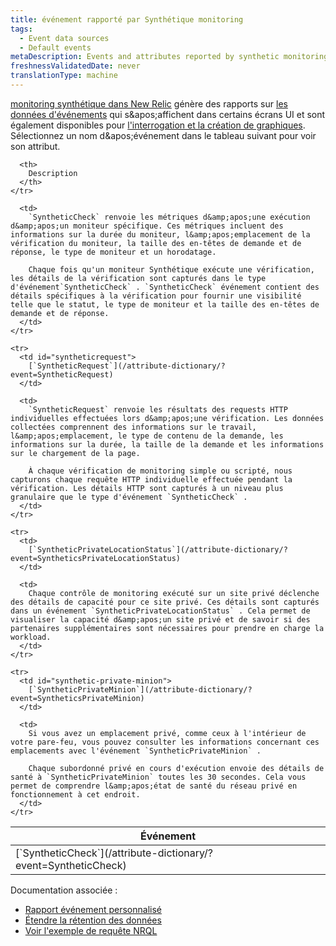 ```yaml
---
title: événement rapporté par Synthétique monitoring
tags:
  - Event data sources
  - Default events
metaDescription: Events and attributes reported by synthetic monitoring in New Relic.
freshnessValidatedDate: never
translationType: machine
---
```


[monitoring synthétique dans New Relic](/docs/synthetics/new-relic-synthetics/getting-started/introduction-new-relic-synthetics) génère des rapports sur [les données d'événements](/docs/using-new-relic/data/understand-data/new-relic-data-types#event-data) qui s&amp;apos;affichent dans certains écrans UI et sont également disponibles pour [l'interrogation et la création de graphiques](/docs/using-new-relic/data/understand-data/query-new-relic-data). Sélectionnez un nom d&amp;apos;événement dans le tableau suivant pour voir son attribut.

<table>
  <thead>
    <tr>
      <th style={{ width: "300px" }}>
        Événement
      </th>

      <th>
        Description
      </th>
    </tr>
  </thead>

  <tbody>
    <tr>
      <td id="syntheticcheck-error">
        [`SyntheticCheck`](/attribute-dictionary/?event=SyntheticCheck)
      </td>

      <td>
        `SyntheticCheck` renvoie les métriques d&amp;apos;une exécution d&amp;apos;un moniteur spécifique. Ces métriques incluent des informations sur la durée du moniteur, l&amp;apos;emplacement de la vérification du moniteur, la taille des en-têtes de demande et de réponse, le type de moniteur et un horodatage.

        Chaque fois qu'un moniteur Synthétique exécute une vérification, les détails de la vérification sont capturés dans le type d'événement`SyntheticCheck` . `SyntheticCheck` événement contient des détails spécifiques à la vérification pour fournir une visibilité telle que le statut, le type de moniteur et la taille des en-têtes de demande et de réponse.
      </td>
    </tr>

    <tr>
      <td id="syntheticrequest">
        [`SyntheticRequest`](/attribute-dictionary/?event=SyntheticRequest)
      </td>

      <td>
        `SyntheticRequest` renvoie les résultats des requests HTTP individuelles effectuées lors d&amp;apos;une vérification. Les données collectées comprennent des informations sur le travail, l&amp;apos;emplacement, le type de contenu de la demande, les informations sur la durée, la taille de la demande et les informations sur le chargement de la page.

        À chaque vérification de monitoring simple ou scripté, nous capturons chaque requête HTTP individuelle effectuée pendant la vérification. Les détails HTTP sont capturés à un niveau plus granulaire que le type d'événement `SyntheticCheck` .
      </td>
    </tr>

    <tr>
      <td>
        [`SyntheticPrivateLocationStatus`](/attribute-dictionary/?event=SyntheticsPrivateLocationStatus)
      </td>

      <td>
        Chaque contrôle de monitoring exécuté sur un site privé déclenche des détails de capacité pour ce site privé. Ces détails sont capturés dans un événement `SyntheticPrivateLocationStatus` . Cela permet de visualiser la capacité d&amp;apos;un site privé et de savoir si des partenaires supplémentaires sont nécessaires pour prendre en charge la workload.
      </td>
    </tr>

    <tr>
      <td id="synthetic-private-minion">
        [`SyntheticPrivateMinion`](/attribute-dictionary/?event=SyntheticsPrivateMinion)
      </td>

      <td>
        Si vous avez un emplacement privé, comme ceux à l'intérieur de votre pare-feu, vous pouvez consulter les informations concernant ces emplacements avec l'événement `SyntheticPrivateMinion` .

        Chaque subordonné privé en cours d'exécution envoie des détails de santé à `SyntheticPrivateMinion` toutes les 30 secondes. Cela vous permet de comprendre l&amp;apos;état de santé du réseau privé en fonctionnement à cet endroit.
      </td>
    </tr>
  </tbody>
</table>

Documentation associée :

* [Rapport événement personnalisé](/docs/insights/insights-data-sources/custom-data/report-custom-event-data)
* [Étendre la rétention des données](/docs/insights/use-insights-ui/manage-account-data/extend-event-data-retention)
* [Voir l'exemple de requête NRQL](/docs/query-data/nrql-new-relic-query-language/nrql-query-tutorials)